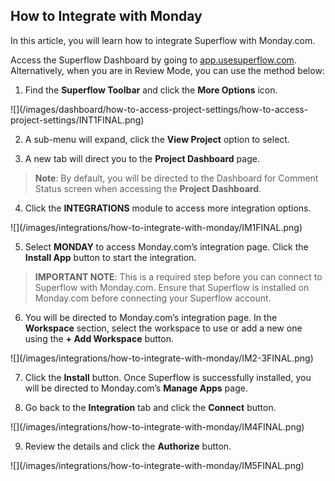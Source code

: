 ## How to Integrate with Monday

In this article, you will learn how to integrate Superflow with Monday.com.

Access the Superflow Dashboard by going to [app.usesuperflow.com](app.usesuperflow.com). Alternatively, when you are in Review Mode, you can use the method below:

1. Find the **Superflow Toolbar** and click the **More Options** icon.

<Frame>
![](/images/dashboard/how-to-access-project-settings/how-to-access-project-settings/INT1FINAL.png)
</Frame>

2. A sub-menu will expand, click the **View Project** option to select.

3. A new tab will direct you to the **Project Dashboard** page.

> **Note**: By default, you will be directed to the Dashboard for Comment Status screen when accessing the **Project Dashboard**.

4. Click the **INTEGRATIONS** module to access more integration options.

<Frame>
![](/images/integrations/how-to-integrate-with-monday/IM1FINAL.png)
</Frame>

5. Select **MONDAY** to access Monday.com’s integration page. Click the **Install App** button to start the integration.

> **IMPORTANT NOTE**: This is a required step before you can connect to Superflow with Monday.com. Ensure that Superflow is installed on Monday.com before connecting your Superflow account.

6. You will be directed to Monday.com’s integration page. In the **Workspace** section, select the workspace to use or add a new one using the **+ Add Workspace** button.

<Frame>
![](/images/integrations/how-to-integrate-with-monday/IM2-3FINAL.png)
</Frame>

7. Click the **Install** button. Once Superflow is successfully installed, you will be directed to Monday.com’s **Manage Apps** page.

8. Go back to the **Integration** tab and click the **Connect** button.

<Frame>
![](/images/integrations/how-to-integrate-with-monday/IM4FINAL.png)
</Frame>

9. Review the details and click the **Authorize** button.

<Frame>
![](/images/integrations/how-to-integrate-with-monday/IM5FINAL.png)
</Frame>




